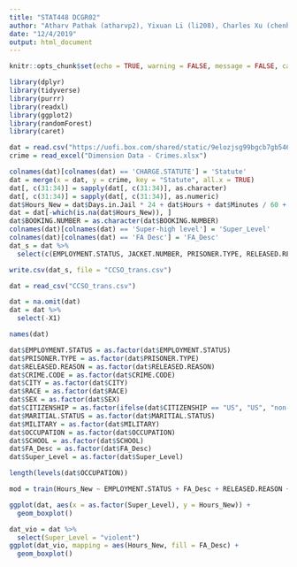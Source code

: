 ```yaml
---
title: "STAT448 DCGR02"
author: "Atharv Pathak (atharvp2), Yixuan Li (li208), Charles Xu (chenhan2)"
date: "12/4/2019"
output: html_document
---
```


```r
knitr::opts_chunk$set(echo = TRUE, warning = FALSE, message = FALSE, cache = TRUE)
```

```r
library(dplyr)
library(tidyverse)
library(purrr)
library(readxl)
library(ggplot2)
library(randomForest)
library(caret)
```

```r
dat = read.csv("https://uofi.box.com/shared/static/9elozjsg99bgcb7gb546wlfr3r2gc9b7.csv")
crime = read_excel("Dimension Data - Crimes.xlsx")
```

```r
colnames(dat)[colnames(dat) == 'CHARGE.STATUTE'] = 'Statute'
dat = merge(x = dat, y = crime, key = "Statute", all.x = TRUE)
dat[, c(31:34)] = sapply(dat[, c(31:34)], as.character)
dat[, c(31:34)] = sapply(dat[, c(31:34)], as.numeric)
dat$Hours_New = dat$Days.in.Jail * 24 + dat$Hours + dat$Minutes / 60 + dat$Seconds / 3600
dat = dat[-which(is.na(dat$Hours_New)), ]
dat$BOOKING.NUMBER = as.character(dat$BOOKING.NUMBER)
colnames(dat)[colnames(dat) == 'Super-high level'] = 'Super_Level'
colnames(dat)[colnames(dat) == 'FA Desc'] = 'FA_Desc'
dat_s = dat %>%
  select(c(EMPLOYMENT.STATUS, JACKET.NUMBER, PRISONER.TYPE, RELEASED.REASON, CRIME.CODE, CITY, RACE, SEX, CITIZENSHIP, MARITIAL.STATUS, MILITARY, OCCUPATION, SCHOOL, Age.at.Arrest, Hours_New, Super_Level, FA_Desc))
```

```r
write.csv(dat_s, file = "CCSO_trans.csv")
```

```r
dat = read_csv("CCSO_trans.csv")
```

```r
dat = na.omit(dat)
dat = dat %>%
  select(-X1)
```

```r
names(dat)
```

```r
dat$EMPLOYMENT.STATUS = as.factor(dat$EMPLOYMENT.STATUS)
dat$PRISONER.TYPE = as.factor(dat$PRISONER.TYPE)
dat$RELEASED.REASON = as.factor(dat$RELEASED.REASON)
dat$CRIME.CODE = as.factor(dat$CRIME.CODE)
dat$CITY = as.factor(dat$CITY)
dat$RACE = as.factor(dat$RACE)
dat$SEX = as.factor(dat$SEX)
dat$CITIZENSHIP = as.factor(ifelse(dat$CITIZENSHIP == "US", "US", "non-US"))
dat$MARITIAL.STATUS = as.factor(dat$MARITIAL.STATUS)
dat$MILITARY = as.factor(dat$MILITARY)
dat$OCCUPATION = as.factor(dat$OCCUPATION)
dat$SCHOOL = as.factor(dat$SCHOOL)
dat$FA_Desc = as.factor(dat$FA_Desc)
dat$Super_Level = as.factor(dat$Super_Level)
```

```r
length(levels(dat$OCCUPATION))
```

```r
mod = train(Hours_New ~ EMPLOYMENT.STATUS + FA_Desc + RELEASED.REASON + RACE + SEX + MARITIAL.STATUS + MILITARY + Age.at.Arrest, data = dat, tuneGrid = expand.grid(mtry = c(2, 4, 6)))
```

```r
ggplot(dat, aes(x = as.factor(Super_Level), y = Hours_New)) +
  geom_boxplot()
```
```r
dat_vio = dat %>%
  select(Super_Level = "violent")
ggplot(dat_vio, mapping = aes(Hours_New, fill = FA_Desc) +
  geom_boxplot()
```




